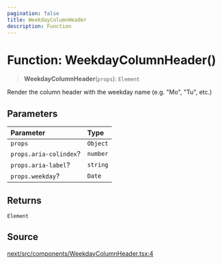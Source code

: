 ```yaml
---
pagination: false
title: WeekdayColumnHeader
description: Function
---
```


# Function: WeekdayColumnHeader()

> **WeekdayColumnHeader**(`props`): `Element`

Render the column header with the weekday name (e.g. "Mo", "Tu", etc.)

## Parameters

| Parameter | Type |
| :------ | :------ |
| `props` | `Object` |
| `props.aria-colindex`? | `number` |
| `props.aria-label`? | `string` |
| `props.weekday`? | `Date` |

## Returns

`Element`

## Source

[next/src/components/WeekdayColumnHeader.tsx:4](https://github.com/gpbl/react-day-picker/blob/575f9be39/next/src/components/WeekdayColumnHeader.tsx#L4)
